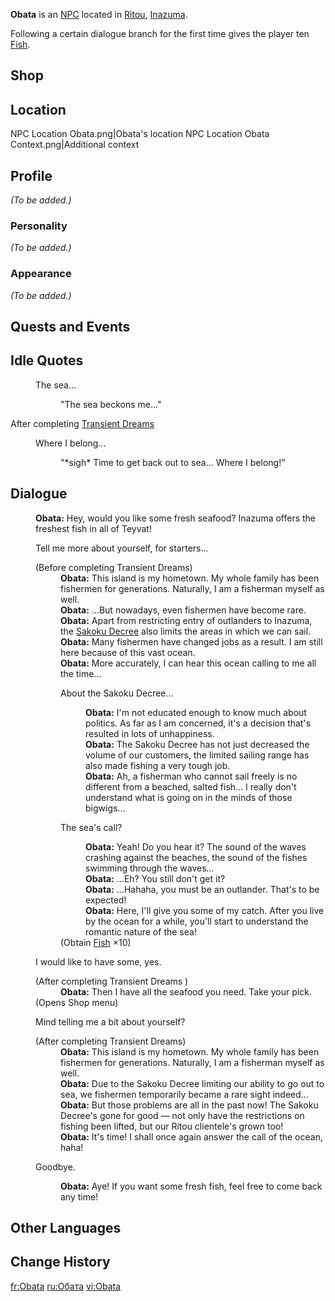 {{Meta
<!-- REMOVE THIS TEMPLATE AFTER ADDING MISSING INFO -->
|missing_NPC_profile  = yes
}}
{{Character Infobox
|type             = NPC
|image            = NPC Obata.png
|region           = Inazuma
|title            = Fisherman
|dialoguereward   = {{Card|Fish|10}}
}}
'''Obata''' is an [[NPC]] located in [[Ritou]], [[Inazuma]].

Following a certain dialogue branch for the first time gives the player ten [[Fish]].

==Shop==
{{Shop/Header|note=Refreshes|total=1|vendor=Obata}}
{{Shop|Fish|240|10|note=Daily|total=1}}
{{Shop|Crab|240|10|note=Daily|total=1}}
{{Shop|Shrimp Meat|150|50|note=Daily|total=1}}
{{Shop|Sea Ganoderma|1,000|5|note=Every 3 Days|total=1}}
{{Shop/Footer|note=&#32;|total=17,300}}

==Location==
<gallery>
NPC Location Obata.png|Obata's location
NPC Location Obata Context.png|Additional context
</gallery>

==Profile==
<!-- detailed story/lore information goes here -->
''(To be added.)''

===Personality===
''(To be added.)''

===Appearance===
''(To be added.)''

==Quests and Events==
{{Quests and Events}}

==Idle Quotes==
{{Dialogue start}}
: {{DIcon|Idle}} The sea...
:: {{A|VO Obata 01.ogg}} "The sea beckons me..."
{{Dialogue end}}

;After completing [[Transient Dreams]]
{{Dialogue start}}
: {{DIcon|Idle}} Where I belong...
:: {{A|VO Obata 02.ogg}} "*sigh* Time to get back out to sea... Where I belong!"
{{Dialogue end}}

==Dialogue==
{{Dialogue start}}
:'''Obata:''' Hey, would you like some fresh seafood? Inazuma offers the freshest fish in all of Teyvat!
:{{DIcon}} Tell me more about yourself, for starters...
:;(Before completing Transient Dreams)
::'''Obata:''' This island is my hometown. My whole family has been fishermen for generations. Naturally, I am a fisherman myself as well.
::'''Obata:''' ...But nowadays, even fishermen have become rare.
::'''Obata:''' Apart from restricting entry of outlanders to Inazuma, the [[Sakoku Decree]] also limits the areas in which we can sail.
::'''Obata:''' Many fishermen have changed jobs as a result. I am still here because of this vast ocean.
::'''Obata:''' More accurately, I can hear this ocean calling to me all the time...
::{{DIcon}} About the Sakoku Decree...
:::'''Obata:''' I'm not educated enough to know much about politics. As far as I am concerned, it's a decision that's resulted in lots of unhappiness.
:::'''Obata:''' The Sakoku Decree has not just decreased the volume of our customers, the limited sailing range has also made fishing a very tough job.
:::'''Obata:''' Ah, a fisherman who cannot sail freely is no different from a beached, salted fish... I really don't understand what is going on in the minds of those bigwigs...
::{{DIcon|Reward}} The sea's call?
:::'''Obata:''' Yeah! Do you hear it? The sound of the waves crashing against the beaches, the sound of the fishes swimming through the waves...
:::'''Obata:''' ...Eh? You still don't get it?
:::'''Obata:''' ...Hahaha, you must be an outlander. That's to be expected!
:::'''Obata:''' Here, I'll give you some of my catch. After you live by the ocean for a while, you'll start to understand the romantic nature of the sea!
::;(Obtain [[Fish]] ×10)
:{{DIcon|Shop}} I would like to have some, yes.
:;(After completing Transient Dreams {{Verify}})
::'''Obata:''' Then I have all the seafood you need. Take your pick.
:;(Opens Shop menu)
:{{DIcon}} Mind telling me a bit about yourself?
:;(After completing Transient Dreams)
::'''Obata:''' This island is my hometown. My whole family has been fishermen for generations. Naturally, I am a fisherman myself as well.
::'''Obata:''' Due to the Sakoku Decree limiting our ability to go out to sea, we fishermen temporarily became a rare sight indeed...
::'''Obata:''' But those problems are all in the past now! The Sakoku Decree's gone for good &mdash; not only have the restrictions on fishing been lifted, but our Ritou clientele's grown too!
::'''Obata:''' It's time! I shall once again answer the call of the ocean, haha!
:{{DIcon}} Goodbye.
::'''Obata:''' Aye! If you want some fresh fish, feel free to come back any time!
{{Dialogue end}}

==Other Languages==
{{Other Languages
|default_hidden = 1
|en      = Obata
|zhs     = 小畑
|zhs_rm  = Xiǎotián
|zht     = 小畑
|zht_rm  = Xiǎotián
|ja      = 小畑
|ja_rm   = Obata
|ko      = 오바타
|ko_rm   = Obata
|es      = Obata
|fr      = Obata
|ru      = Обата
|th      = Obata
|vi      = Obata
|de      = Obata
|id      = Obata
|pt      = Obata
|tr      = Obata
|it      = Obata
}}

==Change History==
{{Change History|2.0}}
<!--
==References==
{{Reflist}}-->

[[fr:Obata]]
[[ru:Обата]]
[[vi:Obata]]